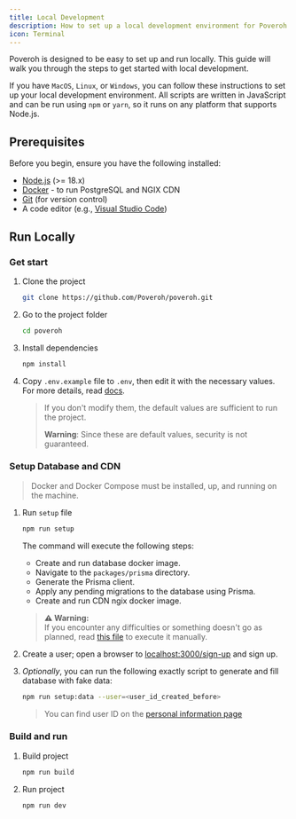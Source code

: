 ```yaml
---
title: Local Development
description: How to set up a local development environment for Poveroh
icon: Terminal
---
```


Poveroh is designed to be easy to set up and run locally. This guide will walk you through the steps to get started with local development.

If you have `MacOS`, `Linux`, or `Windows`, you can follow these instructions to set up your local development environment. All scripts are written in JavaScript and can be run using `npm` or `yarn`, so it runs on any platform that supports Node.js. 

## Prerequisites

Before you begin, ensure you have the following installed:

- [Node.js](https://nodejs.org/en/download/package-manager) (>= 18.x)
- [Docker](https://docs.docker.com/get-started/get-docker/) - to run PostgreSQL and NGIX CDN
- [Git](https://git-scm.com/) (for version control)
- A code editor (e.g., [Visual Studio Code](https://code.visualstudio.com/))

## Run Locally

### Get start

1. Clone the project

    ```bash
    git clone https://github.com/Poveroh/poveroh.git
    ```

2. Go to the project folder

    ```bash
    cd poveroh
    ```

3. Install dependencies

    ```bash
    npm install
    ```

4. Copy `.env.example` file to `.env`, then edit it with the necessary values. For more details, read [docs](https://github.com/Poveroh/poveroh/blob/main/docs/ENV_SETUP.md).

    > If you don't modify them, the default values are sufficient to run the project.
    >
    > **Warning**: Since these are default values, security is not guaranteed.

### Setup Database and CDN

> Docker and Docker Compose must be installed, up, and running on the machine.

1. Run `setup` file

    ```bash
    npm run setup
    ```

    The command will execute the following steps:
    - Create and run database docker image.
    - Navigate to the `packages/prisma` directory.
    - Generate the Prisma client.
    - Apply any pending migrations to the database using Prisma.
    - Create and run CDN ngix docker image.

    > **⚠️ Warning:**  
    > If you encounter any difficulties or something doesn't go as planned, read [this file](scripts/README.md) to execute it manually.

2. Create a user; open a browser to [localhost:3000/sign-up](http://localhost:3000/sign-up) and sign up.

3. _Optionally_, you can run the following exactly script to generate and fill database with fake data:

    ```bash
    npm run setup:data --user=<user_id_created_before>
    ```

    > You can find user ID on the [personal information page](http://localhost:3000/account/profile)

### Build and run

1. Build project

    ```bash
    npm run build
    ```

2. Run project

    ```bash
    npm run dev
    ```


